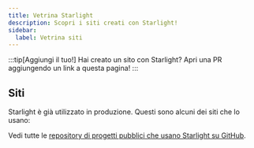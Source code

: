 ```yaml
---
title: Vetrina Starlight
description: Scopri i siti creati con Starlight!
sidebar:
  label: Vetrina siti
---
```


:::tip[Aggiungi il tuo!]
Hai creato un sito con Starlight?
Apri una PR aggiungendo un link a questa pagina!
:::

## Siti


Starlight è già utilizzato in produzione. Questi sono alcuni dei siti che lo usano:

<ShowcaseSites />

Vedi tutte le [repository di progetti pubblici che usano Starlight su GitHub](https://github.com/withastro/starlight/network/dependents).
